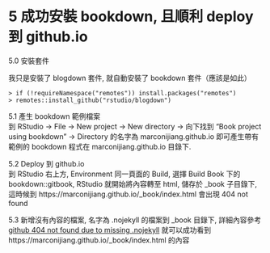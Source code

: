 # 5 成功安裝 bookdown, 且順利 deploy 到 github.io

5.0 安裝套件

我只是安裝了 blogdown 套件, 就自動安裝了 bookdown 套件（應該是如此）

```
> if (!requireNamespace("remotes")) install.packages("remotes")  
> remotes::install_github("rstudio/blogdown")
```

5.1 產生 bookdown 範例檔案  
到 RStudio -> File -> New project -> New directory  -> 向下找到  "Book project using bookdown" -> Directory 的名字為 marconijiang.github.io  即可產生帶有範例的 bookdown 程式在 marconijiang.github.io 目錄下. 

5.2 Deploy 到 github.io  
到 RStudio 右上方, Environment 同一頁面的 Build, 選擇 Build Book 下的 bookdown::gitbook, RStudio 就開始將內容轉至 html, 儲存於  _book 子目錄下, 這時候到 https://marconijiang.github.io/_book/index.html  會出現 404 not found

5.3 新增沒有內容的檔案, 名字為 .nojekyll 的檔案到 _book 目錄下,  詳細內容參考 [github 404 not found due to missing .nojekyll](https://stackoverflow.com/questions/11577147/how-to-fix-http-404-on-github-pages) 就可以成功看到 https://marconijiang.github.io/_book/index.html 的內容